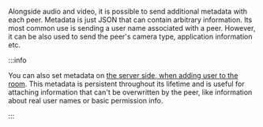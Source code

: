 Alongside audio and video, it is possible to send additional metadata with each peer. Metadata is just
JSON that can contain arbitrary information. Its most common use is sending a user name associated with a peer.
However, it can be also used to send the peer's camera type, application information etc.

:::info

You can also set metadata on [the server side, when adding user to the room](/production/server#metadata). This metadata is persistent throughout its lifetime and is useful for attaching information that
can't be overwritten by the peer, like information about real user names or basic permission info.

:::
